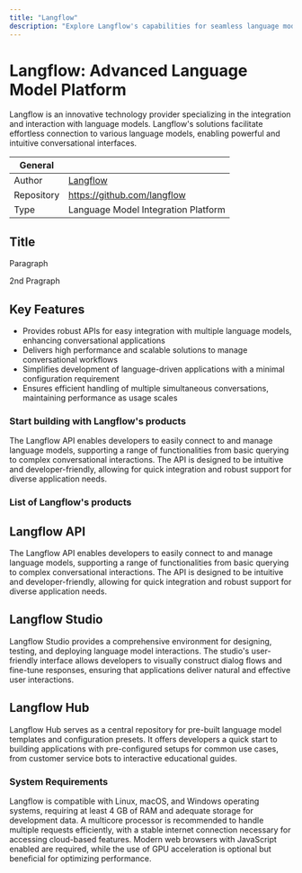 ```yaml
---
title: "Langflow"
description: "Explore Langflow's capabilities for seamless language model integration and interaction."
---
```


# Langflow: Advanced Language Model Platform

Langflow is an innovative technology provider specializing in the integration and interaction with language models. Langflow's solutions facilitate effortless connection to various language models, enabling powerful and intuitive conversational interfaces.

| General  |  |
| --- | --- |
| Author | [Langflow](https://docs.langflow.org/)  |
| Repository | 	https://github.com/langflow|
| Type | Language Model Integration Platform |

## Title
Paragraph

2nd Pragraph

## Key Features

- Provides robust APIs for easy integration with multiple language models, enhancing conversational applications
- Delivers high performance and scalable solutions to manage conversational workflows
- Simplifies development of language-driven applications with a minimal configuration requirement
- Ensures efficient handling of multiple simultaneous conversations, maintaining performance as usage scales

### Start building with Langflow's products
The Langflow API enables developers to easily connect to and manage language models, supporting a range of functionalities from basic querying to complex conversational interactions. The API is designed to be intuitive and developer-friendly, allowing for quick integration and robust support for diverse application needs.

### List of Langflow's products

## Langflow API
The Langflow API enables developers to easily connect to and manage language models, supporting a range of functionalities from basic querying to complex conversational interactions. The API is designed to be intuitive and developer-friendly, allowing for quick integration and robust support for diverse application needs.

## Langflow Studio
Langflow Studio provides a comprehensive environment for designing, testing, and deploying language model interactions. The studio's user-friendly interface allows developers to visually construct dialog flows and fine-tune responses, ensuring that applications deliver natural and effective user interactions.

## Langflow Hub
Langflow Hub serves as a central repository for pre-built language model templates and configuration presets. It offers developers a quick start to building applications with pre-configured setups for common use cases, from customer service bots to interactive educational guides.

### System Requirements

Langflow is compatible with Linux, macOS, and Windows operating systems, requiring at least 4 GB of RAM and adequate storage for development data. A multicore processor is recommended to handle multiple requests efficiently, with a stable internet connection necessary for accessing cloud-based features. Modern web browsers with JavaScript enabled are required, while the use of GPU acceleration is optional but beneficial for optimizing performance.
